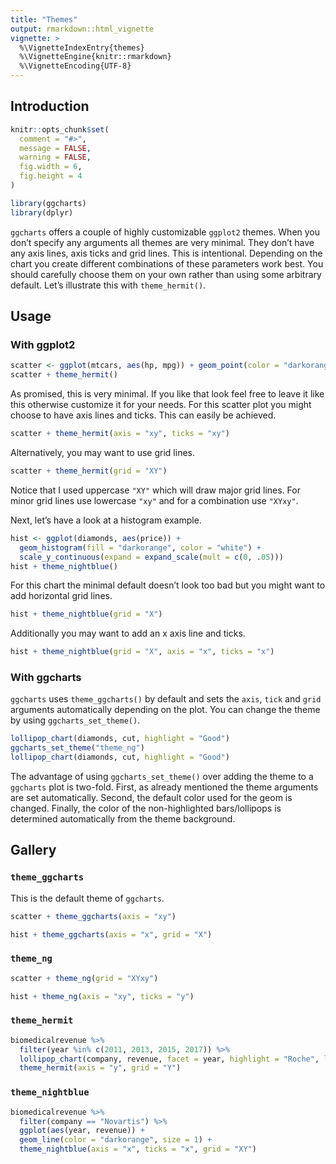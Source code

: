 ```yaml
---
title: "Themes"
output: rmarkdown::html_vignette
vignette: >
  %\VignetteIndexEntry{themes}
  %\VignetteEngine{knitr::rmarkdown}
  %\VignetteEncoding{UTF-8}
---
```


## Introduction

```r
knitr::opts_chunk$set(
  comment = "#>",
  message = FALSE,
  warning = FALSE,
  fig.width = 6,
  fig.height = 4
)
```

```r
library(ggcharts)
library(dplyr)
```

`ggcharts` offers a couple of highly customizable `ggplot2` themes. When you don't specify any arguments all themes are very minimal. They don't have any axis lines, axis ticks and grid lines. This is intentional. Depending on the chart you create different combinations of these parameters work best. You should carefully choose them on your own rather than using some arbitrary default. Let's illustrate this with `theme_hermit()`.


## Usage

### With ggplot2

```r
scatter <- ggplot(mtcars, aes(hp, mpg)) + geom_point(color = "darkorange")
scatter + theme_hermit()
```

As promised, this is very minimal. If you like that look feel free to leave it like this otherwise customize it for your needs. For this scatter plot you might choose to have axis lines and ticks. This can easily be achieved.

```r
scatter + theme_hermit(axis = "xy", ticks = "xy")
```

Alternatively, you may want to use grid lines.

```r
scatter + theme_hermit(grid = "XY")
```

Notice that I used uppercase `"XY"` which will draw major grid lines. For minor grid lines use lowercase `"xy"` and for a combination use `"XYxy"`.

Next, let's have a look at a histogram example.

```r
hist <- ggplot(diamonds, aes(price)) +
  geom_histogram(fill = "darkorange", color = "white") +
  scale_y_continuous(expand = expand_scale(mult = c(0, .05)))
hist + theme_nightblue()
```

For this chart the minimal default doesn't look too bad but you might want to add horizontal grid lines.

```r
hist + theme_nightblue(grid = "X")
```

Additionally you may want to add an x axis line and ticks.

```r
hist + theme_nightblue(grid = "X", axis = "x", ticks = "x")
```


### With ggcharts

`ggcharts` uses `theme_ggcharts()` by default and sets the `axis`, `tick` and `grid` arguments automatically depending on the plot. You can change the theme by using `ggcharts_set_theme()`.

```r
lollipop_chart(diamonds, cut, highlight = "Good")
ggcharts_set_theme("theme_ng")
lollipop_chart(diamonds, cut, highlight = "Good")
```

The advantage of using `ggcharts_set_theme()` over adding the theme to a `ggcharts` plot is two-fold. First, as already mentioned the theme arguments are set automatically. Second, the default color used for the geom is changed. Finally, the color of the non-highlighted bars/lollipops is determined automatically from the theme background.


## Gallery

### `theme_ggcharts`

This is the default theme of `ggcharts`.

```r
scatter + theme_ggcharts(axis = "xy")
```

```r
hist + theme_ggcharts(axis = "x", grid = "X")
```


### `theme_ng`

```r
scatter + theme_ng(grid = "XYxy")
```


```r
hist + theme_ng(axis = "xy", ticks = "y")
```


### `theme_hermit`

```r
biomedicalrevenue %>%
  filter(year %in% c(2011, 2013, 2015, 2017)) %>%
  lollipop_chart(company, revenue, facet = year, highlight = "Roche", line_color = "yellow", top_n = 5) +
  theme_hermit(axis = "y", grid = "Y")
```


### `theme_nightblue`

```r
biomedicalrevenue %>%
  filter(company == "Novartis") %>%
  ggplot(aes(year, revenue)) +
  geom_line(color = "darkorange", size = 1) +
  theme_nightblue(axis = "x", ticks = "x", grid = "XY")
```

